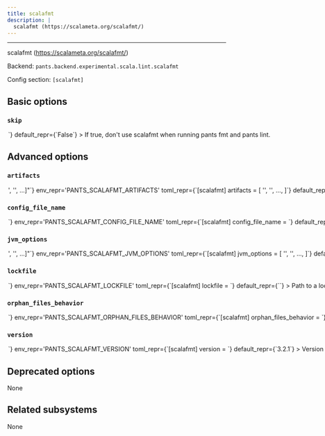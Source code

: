 ```yaml
---
title: scalafmt
description: |
  scalafmt (https://scalameta.org/scalafmt/)
---
```



---

scalafmt (https://scalameta.org/scalafmt/)

Backend: <span className="color--primary">`pants.backend.experimental.scala.lint.scalafmt`</span>

Config section: <span className="color--primary">`[scalafmt]`</span>

<span className={styles.options}>

## Basic options

### `skip`

<Option
  cli_repr={`--[no-]scalafmt-skip`}
  env_repr='PANTS_SCALAFMT_SKIP'
  toml_repr={`[scalafmt]
skip = <bool>`}
  default_repr={`False`}
>

If true, don&#x27;t use scalafmt when running `pants fmt` and `pants lint`.

</Option>

## Advanced options

### `artifacts`

<Option
  cli_repr={`--scalafmt-artifacts="['<str>', '<str>', ...]"`}
  env_repr='PANTS_SCALAFMT_ARTIFACTS'
  toml_repr={`[scalafmt]
artifacts = [
    '<str>',
    '<str>',
    ...,
]`}
  default_repr={`[\n  "org.scalameta:scalafmt-cli_2.13:{version}"\n]`}
>

Artifact requirements for this tool using specified as either the address of a `jvm_artifact` target or, alternatively, as a colon-separated Maven coordinates (e.g., `group:name:version`). For Maven coordinates, the string `{version}` version will be substituted with the value of the `[scalafmt].version` option.

</Option>

### `config_file_name`

<Option
  cli_repr={`--scalafmt-config-file-name=<str>`}
  env_repr='PANTS_SCALAFMT_CONFIG_FILE_NAME'
  toml_repr={`[scalafmt]
config_file_name = <str>`}
  default_repr={`.scalafmt.conf`}
>

Name of a config file understood by scalafmt (https://scalameta.org/scalafmt/docs/configuration.html). The plugin will search the ancestors of each directory in which Scala files are found for a config file of this name.

</Option>

### `jvm_options`

<Option
  cli_repr={`--scalafmt-jvm-options="['<str>', '<str>', ...]"`}
  env_repr='PANTS_SCALAFMT_JVM_OPTIONS'
  toml_repr={`[scalafmt]
jvm_options = [
    '<str>',
    '<str>',
    ...,
]`}
  default_repr={`[]`}
>

List of JVM options to pass to `scalafmt` JVM processes.

Options set here will be added to those set in `[jvm].global_options`. Please check the documentation for the `jvm` subsystem to see what values are accepted here.

</Option>

### `lockfile`

<Option
  cli_repr={`--scalafmt-lockfile=<str>`}
  env_repr='PANTS_SCALAFMT_LOCKFILE'
  toml_repr={`[scalafmt]
lockfile = <str>`}
  default_repr={`<default>`}
>

Path to a lockfile used for installing the tool.

Set to the string `<default>` to use a lockfile provided by Pants, so long as you have not changed the `--version` option. See https://github.com/pantsbuild/pants/blob/release_2.22.1rc2/src/python/pants/backend/scala/lint/scalafmt/scalafmt.default.lockfile.txt for the default lockfile contents.

To use a custom lockfile, set this option to a file path relative to the build root, then run `pants jvm-generate-lockfiles --resolve=scalafmt`.

</Option>

### `orphan_files_behavior`

<Option
  cli_repr={`--scalafmt-orphan-files-behavior=<OrphanFilepathConfigBehavior>`}
  env_repr='PANTS_SCALAFMT_ORPHAN_FILES_BEHAVIOR'
  toml_repr={`[scalafmt]
orphan_files_behavior = <OrphanFilepathConfigBehavior>`}
  one_of='ignore, error, warn'
  default_repr={`error`}
>

Whether to ignore, error or show a warning when files are found that are not covered by the config file provided in `[scalafmt].config_file_name` setting.

</Option>

### `version`

<Option
  cli_repr={`--scalafmt-version=<str>`}
  env_repr='PANTS_SCALAFMT_VERSION'
  toml_repr={`[scalafmt]
version = <str>`}
  default_repr={`3.2.1`}
>

Version string for the tool. This is available for substitution in the `[scalafmt].artifacts` option by including the string `{version}`.

</Option>

## Deprecated options

None

## Related subsystems

None

</span>
